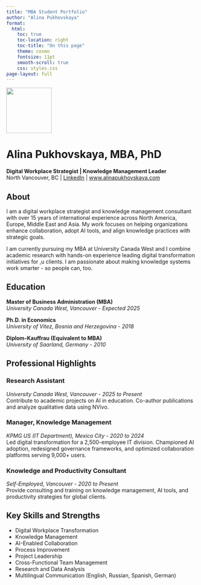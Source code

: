 ```yaml
---
title: "MBA Student Portfolio"
author: "Alina Pukhovskaya"
format:
  html:
    toc: true
    toc-location: right
    toc-title: "On this page"
    theme: cosmo
    fontsize: 11pt
    smooth-scroll: true
    css: styles.css
page-layout: full
---
```

![](images/alina-headshot.jpg){width="120px" .headshot}


# **Alina Pukhovskaya, MBA, PhD**
**Digital Workplace Strategist | Knowledge Management Leader**  
North Vancouver, BC | [LinkedIn](https://www.linkedin.com/in/alinapukhovskaya) | [www.alinapukhovskaya.com](https://alinapukhovskaya.com)



<div class="section-card">

## **About**

I am a digital workplace strategist and knowledge management consultant with over 15 years of international experience across North America, Europe, Middle East and Asia. My work focuses on helping organizations enhance collaboration, adopt AI tools, and align knowledge practices with strategic goals.  

I am currently pursuing my MBA at University Canada West and I combine academic research with hands-on experience leading digital transformation initiatives for ,u clients. I am passionate about making knowledge systems work smarter - so people can, too.

</div>

<div class="section-card">

## **Education**

**Master of Business Administration (MBA)**  
*University Canada West, Vancouver* - *Expected 2025*

**Ph.D. in Economics**  
*University of Vitez, Bosnia and Herzegovina* - *2018*

**Diplom-Kauffrau (Equivalent to MBA)**  
*University of Saarland, Germany* - *2010*

</div>

<div class="section-card">

## **Professional Highlights**

### **Research Assistant**  
*University Canada West, Vancouver* - *2025 to Present*  
Contribute to academic projects on AI in education. Co-author publications and analyze qualitative data using NVivo.

### **Manager, Knowledge Management**  
*KPMG US (IT Department), Mexico City* - *2020 to 2024*  
Led digital transformation for a 2,500-employee IT division. Championed AI adoption, redesigned governance frameworks, and optimized collaboration platforms serving 9,000+ users.

### **Knowledge and Productivity Consultant**  
*Self-Employed, Vancouver* - *2020 to Present*  
Provide consulting and training on knowledge management, AI tools, and productivity strategies for global clients.

</div>

<div class="section-card">

## **Key Skills and Strengths**

- Digital Workplace Transformation  
- Knowledge Management  
- AI-Enabled Collaboration  
- Process Improvement  
- Project Leadership  
- Cross-Functional Team Management  
- Research and Data Analysis  
- Multilingual Communication (English, Russian, Spanish, German)

</div>
